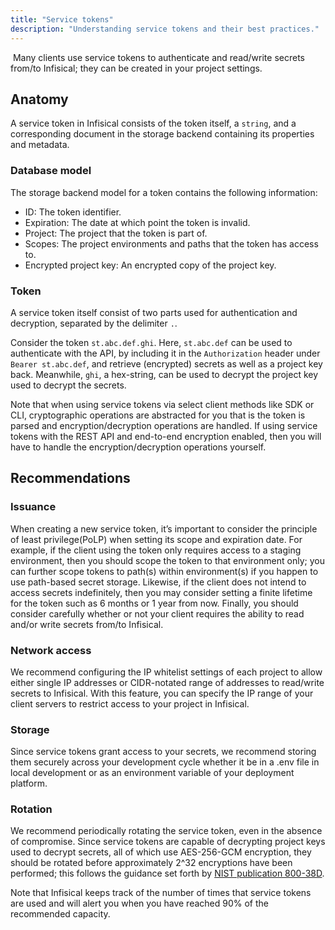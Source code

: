 ```yaml
---
title: "Service tokens"
description: "Understanding service tokens and their best practices."
---
```

​
Many clients use service tokens to authenticate and read/write secrets from/to Infisical; they can be created in your project settings.

## Anatomy

A service token in Infisical consists of the token itself, a `string`, and a corresponding document in the storage backend containing its
properties and metadata.

### Database model

The storage backend model for a token contains the following information:

- ID: The token identifier.
- Expiration: The date at which point the token is invalid.
- Project: The project that the token is part of.
- Scopes: The project environments and paths that the token has access to.
- Encrypted project key: An encrypted copy of the project key.

### Token

A service token itself consist of two parts used for authentication and decryption, separated by the delimiter `.`.

Consider the token `st.abc.def.ghi`. Here, `st.abc.def` can be used to authenticate with the API, by including it in the `Authorization` header under `Bearer st.abc.def`, and retrieve (encrypted) secrets as well as a project key back. Meanwhile, `ghi`, a hex-string, can be used to decrypt the project key used to decrypt the secrets.

Note that when using service tokens via select client methods like SDK or CLI, cryptographic operations are abstracted for you that is the token is parsed and encryption/decryption operations are handled. If using service tokens with the REST API and end-to-end encryption enabled, then you will have to handle the encryption/decryption operations yourself.
​

## Recommendations

### Issuance

When creating a new service token, it’s important to consider the principle of least privilege(PoLP) when setting its scope and expiration date. For example, if the client using the token only requires access to a staging environment, then you should scope the token to that environment only; you can further scope tokens to path(s) within environment(s) if you happen to use path-based secret storage. Likewise, if the client does not intend to access secrets indefinitely, then you may consider setting a finite lifetime for the token such as 6 months or 1 year from now. Finally, you should consider carefully whether or not your client requires the ability to read and/or write secrets from/to Infisical.

### Network access

We recommend configuring the IP whitelist settings of each project to allow either single IP addresses or CIDR-notated range of addresses to read/write secrets to Infisical. With this feature, you can specify the IP range of your client servers to restrict access to your project in Infisical.

### Storage

Since service tokens grant access to your secrets, we recommend storing them securely across your development cycle whether it be in a .env file in local development or as an environment variable of your deployment platform.

### Rotation

We recommend periodically rotating the service token, even in the absence of compromise. Since service tokens are capable of decrypting project keys used to decrypt secrets, all of which use AES-256-GCM encryption, they should be rotated before approximately 2^32 encryptions have been performed; this follows the guidance set forth by [NIST publication 800-38D](https://csrc.nist.gov/pubs/sp/800/38/d/final).

Note that Infisical keeps track of the number of times that service tokens are used and will alert you when you have reached 90% of the recommended capacity.

